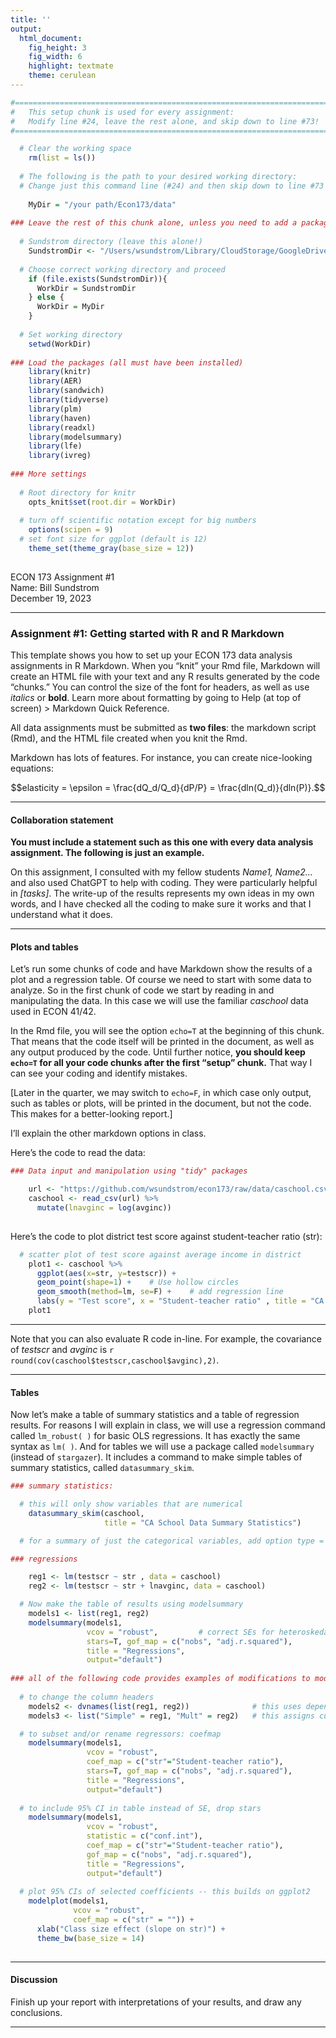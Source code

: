 ```yaml
---
title: ''
output:
  html_document:
    fig_height: 3
    fig_width: 6
    highlight: textmate
    theme: cerulean
---
```


```r

#=================================================================================
#   This setup chunk is used for every assignment: 
#   Modify line #24, leave the rest alone, and skip down to line #73!
#=================================================================================

  # Clear the working space
    rm(list = ls()) 
  
  # The following is the path to your desired working directory:
  # Change just this command line (#24) and then skip down to line #73
  
    MyDir = "/your path/Econ173/data" 
  
### Leave the rest of this chunk alone, unless you need to add a package
  
  # Sundstrom directory (leave this alone!)
    SundstromDir <- "/Users/wsundstrom/Library/CloudStorage/GoogleDrive-wsundstrom@scu.edu/My Drive/Econ173/data"
  
  # Choose correct working directory and proceed
    if (file.exists(SundstromDir)){
      WorkDir = SundstromDir
    } else {
      WorkDir = MyDir
    }
    
  # Set working directory 
    setwd(WorkDir)
    
### Load the packages (all must have been installed)
    library(knitr)
    library(AER)
    library(sandwich)
    library(tidyverse)  
    library(plm)
    library(haven)
    library(readxl)
    library(modelsummary) 
    library(lfe)
    library(ivreg)
    
### More settings
  
  # Root directory for knitr
    opts_knit$set(root.dir = WorkDir)
  
  # turn off scientific notation except for big numbers
    options(scipen = 9)
  # set font size for ggplot (default is 12)
    theme_set(theme_gray(base_size = 12))
  
```

<base target="_top"/>

ECON 173 Assignment #1\
Name: Bill Sundstrom\
December 19, 2023

--- 

### Assignment #1: Getting started with R and R Markdown

This template shows you how to set up your ECON 173 data analysis assignments in R Markdown. When you "knit" your Rmd file, Markdown will create an HTML file with your text and any R results generated by the code "chunks." You can control the size of the font for headers, as well as use _italics_ or **bold**. Learn more about formatting by going to Help (at top of screen) \> Markdown Quick Reference.

All data assignments must be submitted as **two files**: the markdown script (Rmd), and the HTML file created when you knit the Rmd.

Markdown has lots of features. For instance, you can create nice-looking equations:

$$elasticity = \epsilon = \frac{dQ_d/Q_d}{dP/P} = \frac{dln(Q_d)}{dln(P)}.$$

--- 

#### Collaboration statement

**You must include a statement such as this one with every data analysis assignment. The following is just an example.**

On this assignment, I consulted with my fellow students *Name1, Name2...* and also used ChatGPT to help with coding. They were particularly helpful in *[tasks]*. The write-up of the results represents my own ideas in my own words, and I have checked all the coding to make sure it works and that I understand what it does.

--- 

#### Plots and tables

Let's run some chunks of code and have Markdown show the results of a plot and a regression table. Of course we need to start with some data to analyze. So in the first chunk of code we start by reading in and manipulating the data. In this case we will use the familiar *caschool* data used in ECON 41/42.

In the Rmd file, you will see the option `echo=T` at the beginning of this chunk. That means that the code itself will be printed in the document, as well as any output produced by the code. Until further notice, **you should keep `echo=T` for all your code chunks after the first "setup" chunk.** That way I can see your coding and identify mistakes.

[Later in the quarter, we may switch to `echo=F`, in which case only output, such as tables or plots, will be printed in the document, but not the code. This makes for a better-looking report.]

I'll explain the other markdown options in class.

Here's the code to read the data:

```r

### Data input and manipulation using "tidy" packages 

    url <- "https://github.com/wsundstrom/econ173/raw/data/caschool.csv"
    caschool <- read_csv(url) %>%
      mutate(lnavginc = log(avginc))
  
```

Here's the code to plot district test score against student-teacher ratio (str):

```r
  
  # scatter plot of test score against average income in district
    plot1 <- caschool %>% 
      ggplot(aes(x=str, y=testscr)) +
      geom_point(shape=1) +    # Use hollow circles
      geom_smooth(method=lm, se=F) +    # add regression line
      labs(y = "Test score", x = "Student-teacher ratio" , title = "CA test scores") 
    plot1

```

--- 

Note that you can also evaluate R code in-line. For example, the covariance of *testscr* and *avginc* is `r round(cov(caschool$testscr,caschool$avginc),2)`.

--- 

#### Tables

Now let's make a table of summary statistics and a table of regression results. For reasons I will explain in class, we will use a regression command called `lm_robust( )` for basic OLS regressions. It has exactly the same syntax as `lm( )`. And for tables we will use a package called `modelsummary` (instead of `stargazer`). It includes a command to make simple tables of summary statistics, called `datasummary_skim`.

```r

### summary statistics: 

  # this will only show variables that are numerical
    datasummary_skim(caschool,
                     title = "CA School Data Summary Statistics")

  # for a summary of just the categorical variables, add option type = "categorical"

### regressions

    reg1 <- lm(testscr ~ str , data = caschool)
    reg2 <- lm(testscr ~ str + lnavginc, data = caschool)

  # Now make the table of results using modelsummary
    models1 <- list(reg1, reg2)
    modelsummary(models1, 
                 vcov = "robust",         # correct SEs for heteroskedasticity
                 stars=T, gof_map = c("nobs", "adj.r.squared"),
                 title = "Regressions",
                 output="default")
   
### all of the following code provides examples of modifications to modelsummary tables
    
  # to change the column headers 
    models2 <- dvnames(list(reg1, reg2))              # this uses dependent var names as column headers
    models3 <- list("Simple" = reg1, "Mult" = reg2)   # this assigns custom column headers

  # to subset and/or rename regressors: coefmap
    modelsummary(models1,
                 vcov = "robust",
                 coef_map = c("str"="Student-teacher ratio"),
                 stars=T, gof_map = c("nobs", "adj.r.squared"),
                 title = "Regressions",
                 output="default")
    
  # to include 95% CI in table instead of SE, drop stars
    modelsummary(models1,
                 vcov = "robust",
                 statistic = c("conf.int"),
                 coef_map = c("str"="Student-teacher ratio"),
                 gof_map = c("nobs", "adj.r.squared"),
                 title = "Regressions",
                 output="default")
    
  # plot 95% CIs of selected coefficients -- this builds on ggplot2
    modelplot(models1, 
              vcov = "robust",
              coef_map = c("str" = "")) + 
      xlab("Class size effect (slope on str)") +
      theme_bw(base_size = 14)
  
```

--- 

#### Discussion

Finish up your report with interpretations of your results, and draw any conclusions.

--- 
